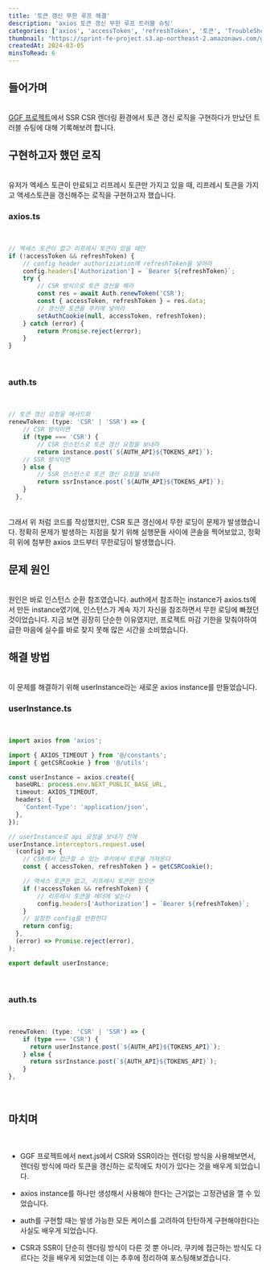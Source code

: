 ```yaml
---
title: '토큰 갱신 무한 루프 해결'
description: 'axios 토큰 갱신 무한 루프 트러블 슈팅'
categories: ['axios', 'accessToken', 'refreshToken', '토큰', 'TroubleShooting']
thumbnail: "https://sprint-fe-project.s3.ap-northeast-2.amazonaws.com/globalnomad/profile_image/2-3_116_1720775120117.avif"
createdAt: 2024-03-05
minsToRead: 6
---
```


## 들어가며
<br />
<a href='https://github.com/sprint-team3/GGF'>GGF 프로젝트</a>에서 SSR CSR 렌더링 환경에서 토큰 갱신 로직을 구현하다가 만났던 트러블 슈팅에 대해 기록해보려 합니다.
<br />

## 구현하고자 했던 로직
<br />
유저가 엑세스 토큰이 만료되고 리프레시 토큰만 가지고 있을 때, 리프레시 토큰을 가지고 액세스토큰을 갱신해주는 로직을 구현하고자 했습니다.
<br />

### axios.ts
<br />

```ts
// 엑세스 토큰이 없고 리프레시 토큰이 있을 때만
if (!accessToken && refreshToken) {
    // config header authoriziation에 refreshToken을 넣어라
    config.headers['Authorization'] = `Bearer ${refreshToken}`;
    try {
        // CSR 방식으로 토큰 갱신을 해라
        const res = await Auth.renewToken('CSR');
        const { accessToken, refreshToken } = res.data;
        // 갱신한 토큰을 쿠키에 넣어라
        setAuthCookie(null, accessToken, refreshToken);
    } catch (error) {
        return Promise.reject(error);
    }
}

```
<br />

### auth.ts
<br />

```ts
// 토큰 갱신 요청을 메서드화
renewToken: (type: 'CSR' | 'SSR') => {
    // CSR 방식이면
    if (type === 'CSR') {
        // CSR 인스턴스로 토큰 갱신 요청을 보내라
        return instance.post(`${AUTH_API}${TOKENS_API}`); 
    // SSR 방식이면
    } else {
        // SSR 인스턴스로 토큰 갱신 요청을 보내라
        return ssrInstance.post(`${AUTH_API}${TOKENS_API}`);
    }
  },
```

<br />
그래서 위 처럼 코드를 작성했지만, CSR 토큰 갱신에서 무한 로딩이 문제가 발생했습니다.
정확히 문제가 발생하는 지점을 찾기 위해 실행문들 사이에 콘솔을 찍어보았고, 정확히 위에 첨부한 axios 코드부터 무한로딩이 발생했습니다.
<br />

## 문제 원인
<br />
원인은 바로 인스턴스 순환 참조였습니다.
auth에서 참조하는 instance가 axios.ts에서 만든 instance였기에, 인스턴스가 계속 자기 자신을 참조하면서 무한 로딩에 빠졌던 것이었습니다.
지금 보면 굉장히 단순한 이유였지만, 프로젝트 마감 기한을 맞춰야하여 급한 마음에 실수를 바로 찾지 못해 많은 시간을 소비했습니다.
<br />

## 해결 방법
<br />
이 문제를 해결하기 위해 userInstance라는 새로운 axios instance를 만들었습니다.
<br />

### userInstance.ts
<br />

```ts
import axios from 'axios';

import { AXIOS_TIMEOUT } from '@/constants';
import { getCSRCookie } from '@/utils';

const userInstance = axios.create({
  baseURL: process.env.NEXT_PUBLIC_BASE_URL,
  timeout: AXIOS_TIMEOUT,
  headers: {
    'Content-Type': 'application/json',
  },
});

// userInstance로 api 요청을 보내기 전에 
userInstance.interceptors.request.use(
  (config) => {
    // CSR에서 접근할 수 있는 쿠키에서 토큰을 가져온다
    const { accessToken, refreshToken } = getCSRCookie();

    // 액세스 토큰은 없고, 리프레시 토큰만 있으면
    if (!accessToken && refreshToken) {
        // 리프레시 토큰을 헤더에 넣는다
        config.headers['Authorization'] = `Bearer ${refreshToken}`;
    }
    // 설정한 config를 반환한다
    return config;
  },
  (error) => Promise.reject(error),
);

export default userInstance;
```
<br />

### auth.ts
<br />


```ts
renewToken: (type: 'CSR' | 'SSR') => {
    if (type === 'CSR') {
      return userInstance.post(`${AUTH_API}${TOKENS_API}`);
    } else {
      return ssrInstance.post(`${AUTH_API}${TOKENS_API}`);
    }
},
```
<br />

## 마치며
<br />

- GGF 프로젝트에서 next.js에서 CSR와 SSR이라는 렌더링 방식을 사용해보면서, 렌더링 방식에 따라 토큰을 갱신하는 로직에도 차이가 있다는 것을 배우게 되었습니다.

- axios instance를 하나만 생성해서 사용해야 한다는 근거없는 고정관념을 깰 수 있었습니다.

- auth를 구현할 때는 발생 가능한 모든 케이스를 고려하여 탄탄하게 구현해야한다는 사실도 배우게 되었습니다.

- CSR과 SSR이 단순히 렌더링 방식이 다른 것 뿐 아니라, 쿠키에 접근하는 방식도 다르다는 것을 배우게 되었는데 이는 추후에 정리하여 포스팅해보겠습니다.